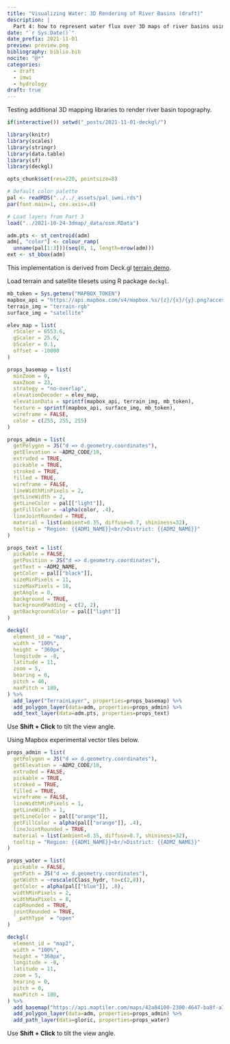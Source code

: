 ```yaml
---
title: "Visualizing Water: 3D Rendering of River Basins (draft)"
description: |
  Part 4: how to represent water flux over 3D maps of river basins using Deck.gl.
date: "`r Sys.Date()`"
date_prefix: 2021-11-01
preview: preview.png
bibliography: biblio.bib
nocite: "@*"
categories:
  - draft
  - imwi
  - hydrology
draft: true
---
```


Testing additional 3D mapping libraries to render river basin topography.

```r

if(interactive()) setwd("_posts/2021-11-01-deckgl/")

library(knitr)
library(scales)
library(stringr)
library(data.table)
library(sf)
library(deckgl)

opts_chunk$set(res=220, pointsize=8)

# Default color palette
pal <- readRDS("../../_assets/pal_iwmi.rds")
par(font.main=1, cex.axis=.8)

# Load layers from Part 3
load("../2021-10-24-3dmap/_data/osm.RData")

adm.pts <- st_centroid(adm)
adm[, "color"] <- colour_ramp(
  unname(pal[1:3]))(seq(0, 1, length=nrow(adm)))
ext <- st_bbox(adm)

```

This implementation is derived from Deck.gl [terrain demo](https://github.com/visgl/deck.gl/blob/8.6-release/examples/website/terrain/app.js).

Load terrain and satellite tilesets using R package `deckgl`.

```r

mb_token = Sys.getenv("MAPBOX_TOKEN")
mapbox_api = "https://api.mapbox.com/v4/mapbox.%s/{z}/{x}/{y}.png?access_token=%s"
terrain_img = "terrain-rgb"
surface_img = "satellite"

elev_map = list(
  rScaler = 6553.6,
  gScaler = 25.6,
  bScaler = 0.1,
  offset = -10000  
)

props_basemap = list(
  minZoom = 0,
  maxZoom = 23,
  strategy = "no-overlap",
  elevationDecoder = elev_map,
  elevationData = sprintf(mapbox_api, terrain_img, mb_token),
  texture = sprintf(mapbox_api, surface_img, mb_token),
  wireframe = FALSE,
  color = c(255, 255, 255)
)

props_admin = list(
  getPolygon = JS("d => d.geometry.coordinates"),
  getElevation = ~ADM2_CODE/10,
  extruded = TRUE,
  pickable = TRUE,
  stroked = TRUE,
  filled = TRUE,
  wireframe = FALSE,
  lineWidthMinPixels = 2,
  getLineWidth = 2,
  getLineColor = pal[["light"]],
  getFillColor = ~alpha(color, .4),
  lineJointRounded = TRUE,
  material = list(ambient=0.35, diffuse=0.7, shininess=32),
  tooltip = "Region: {{ADM1_NAME}}<br/>District: {{ADM2_NAME}}"  
)

props_text = list(
  pickable = FALSE,
  getPosition = JS("d => d.geometry.coordinates"),
  getText = ~ADM2_NAME,
  getColor = pal[["black"]],
  sizeMinPixels = 11,
  sizeMaxPixels = 18,
  getAngle = 0,
  background = TRUE,
  backgroundPadding = c(2, 2),
  getBackgroundColor = pal[["light"]]
)

deckgl(
  element_id = "map",
  width = "100%",
  height = "360px",  
  longitude = -8,
  latitude = 11,
  zoom = 5,
  bearing = 0,
  pitch = 40,
  maxPitch = 180,
) %>%
  add_layer("TerrainLayer", properties=props_basemap) %>%
  add_polygon_layer(data=adm, properties=props_admin) %>%
  add_text_layer(data=adm.pts, properties=props_text)

```

Use **Shift + Click** to tilt the view angle.

Using Mapbox experimental vector tiles below.

```r

props_admin = list(
  getPolygon = JS("d => d.geometry.coordinates"),
  getElevation = ~ADM2_CODE/10,
  extruded = FALSE,
  pickable = TRUE,
  stroked = TRUE,
  filled = TRUE,
  wireframe = FALSE,
  lineWidthMinPixels = 1,
  getLineWidth = 1,
  getLineColor = pal[["orange"]],
  getFillColor = alpha(pal[["orange"]], .4),
  lineJointRounded = TRUE,
  material = list(ambient=0.35, diffuse=0.7, shininess=32),
  tooltip = "Region: {{ADM1_NAME}}<br/>District: {{ADM2_NAME}}"  
)

props_water = list(
  pickable = FALSE,
  getPath = JS("d => d.geometry.coordinates"),
  getWidth = ~rescale(Class_hydr, to=c(2,8)),
  getColor = alpha(pal[["blue"]], .8),
  widthMinPixels = 2,
  widthMaxPixels = 8,
  capRounded = TRUE,
  jointRounded = TRUE,
  `_pathType` = "open"
)

deckgl(
  element_id = "map2",
  width = "100%",
  height = "360px",
  longitude = -8,
  latitude = 11,
  zoom = 5,
  bearing = 0,
  pitch = 0,
  maxPitch = 180,
) %>%
  add_basemap("https://api.maptiler.com/maps/42a84100-2300-4647-ba8f-a70afaf51946/style.json?key=JdazoF74wMMlc8Esnhmm") %>%
  add_polygon_layer(data=adm, properties=props_admin) %>%
  add_path_layer(data=gloric, properties=props_water)

```

Use **Shift + Click** to tilt the view angle.

